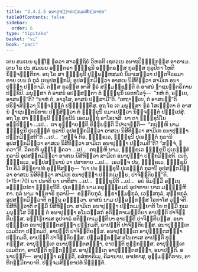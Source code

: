 ```yaml
---
title: "2.4.2.5 ອນາປຸຈ຺ຉາປກ຺ກມນສິກ຺ຂາປທ"
tableOfContents: false
sidebar:
  order: 6
type: "tipitaka"
basket: "vi"
book: "paci"
---
```



<DynamicBreadcrumb />

<Division number="854" book="paci">

<Paragraph number="2721" book="paci">
ເຕນ ສມເຍນ ພຸທ຺ໂຘ ຠຄວາ ສາວຕ຺ຖິຍໍ ວິຫຣຕິ ເຊຕວເນ ອນາຖປິຓ຺ຑິກສ຺ສ ອາຣາເມ. ເຕນ ໂຂ ປນ ສມເຍນ ອຎ຺ຎຕຣາ ຠິກ຺ຂຸນີ ອຎ຺ຎຕຣສ຺ສ ກຸລສ຺ສ ກຸລູປິກາ ໂຫຕິ ນິຈ຺ຈຠຕ຺ຕິກາ. ອຖ ໂຂ ສາ ຠິກ຺ຂຸນີ ປຸພ຺ພຓ຺ຫສມຍໍ ນິວາເສຕ຺ວາ ປຕ຺ຕຈີວຣມາທາຍ ເຍນ ຕໍ ກຸລໍ ເຕນຸປສງ຺ກມິ; ອຸປສງ຺ກມິຕ຺ວາ ອາສເນ ນິສີທິຕ຺ວາ ສາມິເກ ອນາປຸຈ຺ຉາ ປກ຺ກາມິ. ຕສ຺ສ ກຸລສ຺ສ ທາສີ ຆຣໍ ສມ຺ມຊ຺ຊນ຺ຕີ ຕໍ ອາສນໍ ຠາຊນນ຺ຕຣິກາຍ ປກ຺ຂິປິ. ມນຸສ຺ສາ ຕໍ ອາສນໍ ອປສ຺ສນ຺ຕາ ຕໍ ຠິກ຺ຂຸນິໍ ເອຕທໂວຈຸໍ—  “ກຫໍ ຕໍ, ອຍ຺ເຍ, ອາສນນ຺”ຕິ? “ນາຫໍ ຕໍ, ອາວຸໂສ, ອາສນໍ ປສ຺ສາມີ”ຕິ. “ເທຖາຍ຺ເຍ, ຕໍ ອາສນນ຺”ຕິ ປຣິຠາສິຕ຺ວາ ນິຈ຺ຈຠຕ຺ຕໍ ປຈ຺ຉິນ຺ທິໍສຸ. ອຖ ໂຂ ເຕ ມນຸສ຺ສາ ຆຣໍ ໂສເຘນ຺ຕາ ຕໍ ອາສນໍ ຠາຊນນ຺ຕຣິກາຍ ປສ຺ສິຕ຺ວາ ຕໍ ຠິກ຺ຂຸນິໍ ຂມາເປຕ຺ວາ ນິຈ຺ຈຠຕ຺ຕໍ ປຏ຺ຐເປສຸໍ.
</Paragraph>

<Paragraph number="2722" book="paci">
ອຖ ໂຂ ສາ ຠິກ຺ຂຸນີ ຠິກ຺ຂຸນີນໍ ເອຕມຕ຺ຖໍ ອາໂຣເຈສິ. ຍາ ຕາ ຠິກ຺ຂຸນິໂຍ ອປ຺ປິຈ຺ຉາ …ເປ…  ຕາ ອຸຊ຺ຌາຍນ຺ຕິ ຂິຍ຺ຍນ຺ຕິ ວິປາເຈນ຺ຕິ—  “ກຖຎ຺ຫິ ນາມ ຠິກ຺ຂຸນີ ປຸເຣຠຕ຺ຕໍ ກຸລານິ ອຸປສງ຺ກມິຕ຺ວາ ອາສເນ ນິສີທິຕ຺ວາ ສາມິເກ ອນາປຸຈ຺ຉາ ປກ຺ກມິສ຺ສຕີ”ຕິ …ເປ…  “ສຈ຺ຈໍ ກິຣ, ຠິກ຺ຂເວ, ຠິກ຺ຂຸນີ ປຸເຣຠຕ຺ຕໍ ກຸລານິ ອຸປສງ຺ກມິຕ຺ວາ ອາສເນ ນິສີທິຕ຺ວາ ສາມິເກ ອນາປຸຈ຺ຉາ ປກ຺ກມຕີ”ຕິ? “ສຈ຺ຈໍ, ຠຄວາ”ຕິ. ວິຄຣຫິ ພຸທ຺ໂຘ ຠຄວາ …ເປ…  ກຖຎ຺ຫິ ນາມ, ຠິກ຺ຂເວ ຠິກ຺ຂຸນີ ປຸເຣຠຕ຺ຕໍ ກຸລານິ ອຸປສງ຺ກມິຕ຺ວາ ອາສເນ ນິສີທິຕ຺ວາ ສາມິເກ ອນາປຸຈ຺ຉາ ປກ຺ກມິສ຺ສຕິ. ເນຕໍ, ຠິກ຺ຂເວ, ອປ຺ປສນ຺ນານໍ ວາ ປສາທາຍ …ເປ…  ເອວຎ຺ຈ ປນ, ຠິກ຺ຂເວ, ຠິກ຺ຂຸນິໂຍ ອິມໍ ສິກ຺ຂາປທໍ ອຸທ຺ທິສນ຺ຕຸ—
</Paragraph>

</Division>
<Division number="855" book="paci">

<Paragraph number="2723" book="paci">
<Emphasis>“ຍາ ປນ ຠິກ຺ຂຸນີ ປຸເຣຠຕ຺ຕໍ ກຸລານິ ອຸປສງ຺ກມິຕ຺ວາ ອາສເນ ນິສີທິຕ຺ວາ ສາມິເກ ອນາປຸຈ຺ຉາ ປກ຺ກເມຍ຺ຍ, ປາຈິຕ຺ຕິຍນ຺”</Emphasis>ຕິ. (*15*:<Emphasis>70</Emphasis>)
</Paragraph>

</Division>
<Division number="856" book="paci">

<Paragraph number="2724" book="paci">
<Emphasis>ຍາ ປນາ</Emphasis>ຕິ ຍາ ຍາທິສາ …ເປ…  <Emphasis>ຠິກ຺ຂຸນີ</Emphasis>ຕິ …ເປ…  ອຍໍ ອິມສ຺ມິໍ ອຕ຺ເຖ ອຘິປ຺ເປຕາ ຠິກ຺ຂຸນີຕິ.
</Paragraph>

<Paragraph number="2725" book="paci">
<Emphasis>ປຸເຣຠຕ຺ຕໍ</Emphasis> ນາມ ອຣຸຓຸຄ຺ຄມນໍ ອຸປາທາຍ ຍາວ ມຊ຺ຌນ຺ຫິກາ.
</Paragraph>

<Paragraph number="2726" book="paci">
<Emphasis>ກຸລໍ</Emphasis> ນາມ ຈຕ຺ຕາຣິ ກຸລານິ—  ຂຕ຺ຕິຍກຸລໍ, ພ຺ຣາຫ຺ມຓກຸລໍ, ເວສ຺ສກຸລໍ, ສຸທ຺ທກຸລໍ. <Emphasis>ອຸປສງ຺ກມິຕ຺ວາ</Emphasis>ຕິ ຕຕ຺ຖ ຄນ຺ຕ຺ວາ.
</Paragraph>

<Paragraph number="2727" book="paci">
<Emphasis>ອາສນໍ</Emphasis> ນາມ ປລ຺ລງ຺ກສ຺ສ ໂອກາໂສ ວຸຈ຺ຈຕິ. <Emphasis>ນິສີທິຕ຺ວາ</Emphasis>ຕິ ຕສ຺ມິໍ ນິສີທິຕ຺ວາ.
</Paragraph>

<Paragraph number="2728" book="paci">
<Emphasis>ສາມິເກ ອນາປຸຈ຺ຉາ ປກ຺ກເມຍ຺ຍາ</Emphasis>ຕິ ໂຍ ຕສ຺ມິໍ ກຸເລ ມນຸສ຺ໂສ ວິຎ຺ຎູ ຕໍ ອນາປຸຈ຺ຉາ ອໂນວສ຺ສກໍ ອຕິກ຺ກາເມນ຺ຕິຍາ ອາປຕ຺ຕິ ປາຈິຕ຺ຕິຍສ຺ສ. ອຊ຺ໂຌກາເສ ອຸປຈາຣໍ ອຕິກ຺ກາເມນ຺ຕິຍາ ອາປຕ຺ຕິ ປາຈິຕ຺ຕິຍສ຺ສ.
</Paragraph>

</Division>
<Division number="857" book="paci">

<Paragraph number="2729" book="paci">
ອນາປຸຈ຺ຉິເຕ ອນາປຸຈ຺ຉິຕສຎ຺ຎາ ປກ຺ກມຕິ, ອາປຕ຺ຕິ ປາຈິຕ຺ຕິຍສ຺ສ. ອນາປຸຈ຺ຉິເຕ ເວມຕິກາ ປກ຺ກມຕິ, ອາປຕ຺ຕິ ປາຈິຕ຺ຕິຍສ຺ສ. ອນາປຸຈ຺ຉິເຕ ອາປຸຈ຺ຉິຕສຎ຺ຎາ ປກ຺ກມຕິ, ອາປຕ຺ຕິ ປາຈິຕ຺ຕິຍສ຺ສ.
</Paragraph>

<Paragraph number="2730" book="paci">
ປລ຺ລງ຺ກສ຺ສ ອໂນກາເສ ອາປຕ຺ຕິ ທຸກ຺ກຏສ຺ສ. ອາປຸຈ຺ຉິເຕ ອນາປຸຈ຺ຉິຕສຎ຺ຎາ, ອາປຕ຺ຕິ ທຸກ຺ກຏສ຺ສ. ອາປຸຈ຺ຉິເຕ ເວມຕິກາ, ອາປຕ຺ຕິ ທຸກ຺ກຏສ຺ສ. ອາປຸຈ຺ຉິເຕ ອາປຸຈ຺ຉິຕສຎ຺ຎາ, ອນາປຕ຺ຕິ.
</Paragraph>

</Division>
<Division number="858" book="paci">

<Paragraph number="2731" book="paci">
ອນາປຕ຺ຕິ—  ອາປຸຈ຺ຉາ ຄຈ຺ຉຕິ, ອສໍຫາຣິເມ, ຄິລານາຍ, ອາປທາສຸ, ອຸມ຺ມຕ຺ຕິກາຍ, ອາທິກມ຺ມິກາຍາຕິ.

</Paragraph>
</Division>

<Paragraph number="2732" type="center" book="paci">
ປຎ຺ຈມສິກ຺ຂາປທໍ ນິຏ຺ຐິຕໍ.
</Paragraph>